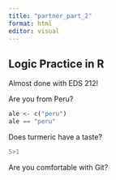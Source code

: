 ```yaml
---
title: "partner_part_2"
format: html
editor: visual
---
```


## Logic Practice in R

Almost done with EDS 212!

Are you from Peru?

```r
ale <- c("peru")
ale == "peru"
```

Does turmeric have a taste?

```r
5>1
```

Are you comfortable with Git?
